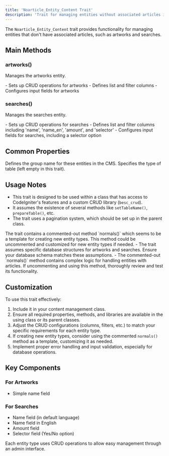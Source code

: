 ```yaml
---
title: 'Noarticle_Entity_Content Trait'
description: 'Trait for managing entities without associated articles in a content management system'
---
```


The `Noarticle_Entity_Content` trait provides functionality for managing entities that don't have associated articles, such as artworks and searches.

## Main Methods

### artworks()

Manages the artworks entity.

<ResponseField name="Key Features">
  - Sets up CRUD operations for artworks
  - Defines list and filter columns
  - Configures input fields for artworks
</ResponseField>

### searches()

Manages the searches entity.

<ResponseField name="Key Features">
  - Sets up CRUD operations for searches
  - Defines list and filter columns including 'name', 'name_en', 'amount', and 'selector'
  - Configures input fields for searches, including a selector option
</ResponseField>

## Common Properties

<ResponseField name="groupName" type="string" default="Tables">
  Defines the group name for these entities in the CMS.
</ResponseField>

<ResponseField name="typeOfTable" type="string" default="">
  Specifies the type of table (left empty in this trait).
</ResponseField>

## Usage Notes

- This trait is designed to be used within a class that has access to CodeIgniter's features and a custom CRUD library (`besc_crud`).
- It assumes the existence of several methods like `setTableName()`, `prepareTable()`, etc.
- The trait uses a pagination system, which should be set up in the parent class.

<Note>
The trait contains a commented-out method `normals()` which seems to be a template for creating new entity types. This method could be uncommented and customized for new entity types if needed.
</Note>

<Warning>
- The trait assumes specific database structures for artworks and searches. Ensure your database schema matches these assumptions.
- The commented-out `normals()` method contains complex logic for handling entities with articles. If uncommenting and using this method, thoroughly review and test its functionality.
</Warning>

## Customization

To use this trait effectively:
1. Include it in your content management class.
2. Ensure all required properties, methods, and libraries are available in the using class or its parent classes.
3. Adjust the CRUD configurations (columns, filters, etc.) to match your specific requirements for each entity type.
4. If creating new entity types, consider using the commented `normals()` method as a template, customizing it as needed.
5. Implement proper error handling and input validation, especially for database operations.

## Key Components

### For Artworks
- Simple name field

### For Searches
- Name field (in default language)
- Name field in English
- Amount field
- Selector field (Yes/No option)

Each entity type uses CRUD operations to allow easy management through an admin interface.